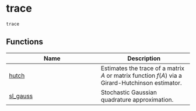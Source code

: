# trace { #primate.trace }

`trace`



## Functions

| Name | Description |
| --- | --- |
| [hutch](primate.trace.hutch.qmd#primate.trace.hutch) | Estimates the trace of a matrix $A$ or matrix function $f(A)$ via a Girard-Hutchinson estimator. |
| [sl_gauss](primate.trace.sl_gauss.qmd#primate.trace.sl_gauss) | Stochastic Gaussian quadrature approximation. |